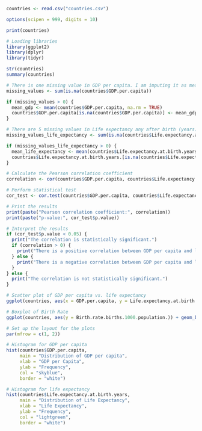```{r}
countries <- read.csv("countries.csv")
```

```{r}
options(scipen = 999, digits = 10)
```

```{r}
print(countries)
```
```{r}
# Loading libraries
library(ggplot2)
library(dplyr)
library(tidyr)
```

```{r}
str(countries)
summary(countries)
```

```{r}
# There is one missing value in GDP per capita. I am imputing it as mean
missing_values <- sum(is.na(countries$GDP.per.capita))

if (missing_values > 0) {
  mean_gdp <- mean(countries$GDP.per.capita, na.rm = TRUE)
  countries$GDP.per.capita[is.na(countries$GDP.per.capita)] <- mean_gdp
}

# There are 5 missing values in Life expectancy any after birth (years) column. Imputing it with mean
missing_values_life_expectancy <- sum(is.na(countries$Life.expectancy.at.birth.years.))

if (missing_values_life_expectancy > 0) {
  mean_life_expectancy <- mean(countries$Life.expectancy.at.birth.years., na.rm = TRUE)
  countries$Life.expectancy.at.birth.years.[is.na(countries$Life.expectancy.at.birth.years.)] <- mean_life_expectancy
}
```

```{r}
# Calculate the Pearson correlation coefficient
correlation <- cor(countries$GDP.per.capita, countries$Life.expectancy.at.birth.years.)

# Perform statistical test
cor_test <- cor.test(countries$GDP.per.capita, countries$Life.expectancy.at.birth.years.)

# Print the results
print(paste("Pearson correlation coefficient:", correlation))
print(paste("p-value:", cor_test$p.value))

# Interpret the results
if (cor_test$p.value < 0.05) {
  print("The correlation is statistically significant.")
  if (correlation > 0) {
    print("There is a positive correlation between GDP per capita and life expectancy.")
  } else {
    print("There is a negative correlation between GDP per capita and life expectancy.")
  }
} else {
  print("The correlation is not statistically significant.")
}
```
```{r}
# Scatter plot of GDP per capita vs. life expectancy
ggplot(countries, aes(x = GDP.per.capita, y = Life.expectancy.at.birth.years.)) + geom_point() + geom_smooth(method = "lm", se = FALSE, color = "blue") + labs(title = "Scatter plot: GDP per Capita vs. Life Expectancy", x = "GDP per capita", y = "Life Expectancy")
```


```{r}
# Boxplot of Birth Rate
ggplot(countries, aes(y = Birth.rate.births.1000.population.)) + geom_boxplot(fill = "orange", color = "black") + labs (title = "Boxplot of Birth Rate", y = "Birth Rate")
```

```{r}
# Set up the layout for the plots
par(mfrow = c(1, 2))

# Histogram for GDP per capita
hist(countries$GDP.per.capita,
     main = "Distribution of GDP per capita",
     xlab = "GDP per Capita",
     ylab = "Frequency",
     col = "skyblue",
     border = "white")

# Histogram for life expectancy
hist(countries$Life.expectancy.at.birth.years,
     main = "Distribution of Life Expectancy",
     xlab = "Life Expectancy",
     ylab = "Frequency",
     col = "lightgreen",
     border = "white")
```

